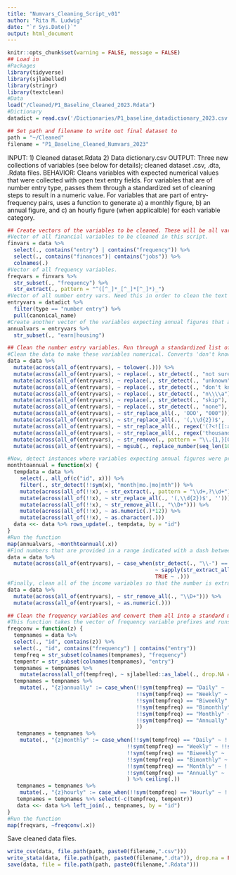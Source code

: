 ```yaml
---
title: "Numvars_Cleaning_Script_v01"
author: "Rita M. Ludwig"
date: "`r Sys.Date()`"
output: html_document
---
```


```r
knitr::opts_chunk$set(warning = FALSE, message = FALSE)
## Load in
#Packages
library(tidyverse)
library(sjlabelled)
library(stringr)
library(textclean)
#Data
load("/Cleaned/P1_Baseline_Cleaned_2023.Rdata")
#Dictionary
datadict = read.csv('/Dictionaries/P1_baseline_datadictionary_2023.csv')

## Set path and filename to write out final dataset to
path = "~/Cleaned"
filename = "P1_Baseline_Cleaned_Numvars_2023"
```
INPUT: 1) Cleaned dataset.Rdata 2) Data dictionary.csv
OUTPUT: Three new collections of variables (see below for details); cleaned dataset .csv, .dta, .Rdata files.
BEHAVIOR: Cleans variables with expected numerical values that were collected with open text entry fields. For variables that are of number entry type, passes them through a standardized set of cleaning steps to result in a numeric value. For variables that are part of entry-frequency pairs, uses a function to generate a) a monthly figure, b) an annual figure, and c) an hourly figure (when applicalble) for each variable category.
```r
## Create vectors of the variables to be cleaned. These will be all variables of 'number entry' type, which include financial frequency-amount pair variables.
#Vector of all financial variables to be cleaned in this script. 
finvars = data %>%
  select(., contains("entry") | contains("frequency")) %>%
  select(., contains("finances")| contains("jobs")) %>%
  colnames(.)
#Vector of all frequency variables.
freqvars = finvars %>%
  str_subset(., "frequency") %>%
  str_extract(., pattern = "^([^_]*_[^_]*[^_]*)_")
#Vector of all number entry vars. Need this in order to clean the text that participants provided.
entryvars = datadict %>% 
  filter(type == "number entry") %>% 
  pull(canonical_name)
#Create another vector of the variables expecting annual figures that aren't part of freq-amt pairs, since some people provided monthly and that needs to be converted.
annualvars = entryvars %>%
  str_subset(., "earn|housing")
```
```r
## Clean the number entry variables. Run through a standardized list of cleaning steps, including converting all of the 'cute' ways participants enter numbers. This cleaning saves the updates in-place, meaning that no new 'cleaned' variables are created in the dataset; the original values are overwritten with the cleaned ones.
#Clean the data to make these variables numerical. Converts 'don't know' answers to NA; replace Os substituted for 0s in hundreds; replace commas written after the dollar figure to periods (e.g. "90,00 to 90.00"); replace Ks following numbers with 000s; convert numbers written in English to digits, strip decimal places from numbers.
data = data %>% 
  mutate(across(all_of(entryvars), ~ tolower(.))) %>%
  mutate(across(all_of(entryvars), ~ replace(., str_detect(., "not sure"), NA_real_))) %>%
  mutate(across(all_of(entryvars), ~ replace(., str_detect(., "unknown"), NA_real_))) %>%
  mutate(across(all_of(entryvars), ~ replace(., str_detect(., "don't know"), NA_real_))) %>%
  mutate(across(all_of(entryvars), ~ replace(., str_detect(., "n\\\\a"), NA_real_))) %>%
  mutate(across(all_of(entryvars), ~ replace(., str_detect(., "skip"), NA_real_))) %>%
  mutate(across(all_of(entryvars), ~ replace(., str_detect(., "none"), 0))) %>%
  mutate(across(all_of(entryvars), ~ str_replace_all(., 'OOO', "000"))) %>%
  mutate(across(all_of(entryvars), ~ str_replace_all(., '(,\\d{2})$', '.00'))) %>%
  mutate(across(all_of(entryvars), ~ str_replace_all(., regex('(?<![[:alpha:]])K\\b', ignore_case = TRUE), "000"))) %>%
  mutate(across(all_of(entryvars), ~ str_replace_all(., regex('thousand', ignore_case = TRUE), "000"))) %>%
  mutate(across(all_of(entryvars), ~ str_remove(., pattern = "\\.{1,}[0-9]{2}"))) %>%
  mutate(across(all_of(entryvars), ~ mgsub(., replace_number(seq_len(100)), seq_len(100))))

#Now, detect instances where variables expecting annual figures were provided monthly ones, and calculate their annual estimates.
monthtoannual = function(x) {
  tempdata = data %>% 
    select(., all_of(c("id", x))) %>%
    filter(., str_detect(!!sym(x), "month|mo.|mo|mth")) %>%
    mutate(across(all_of(!!x), ~ str_extract(., pattern = "\\d+,?\\d+"))) %>%
    mutate(across(all_of(!!x), ~ str_replace_all(., '(,\\d{2})$', ''))) %>%
    mutate(across(all_of(!!x), ~ str_remove_all(., "\\D+"))) %>%
    mutate(across(all_of(!!x), ~ as.numeric(.)*12)) %>%
    mutate(across(all_of(!!x), ~ as.character(.)))
  data <<- data %>% rows_update(., tempdata, by = "id")
}
#Run the function
map(annualvars, ~monthtoannual(.x))
#Find numbers that are provided in a range indicated with a dash between numbers and take the median
data = data %>%
  mutate(across(all_of(entryvars), ~ case_when(str_detect(., "\\-") == TRUE
                                               ~ sapply(str_extract_all(., '[0-9.]+'), function(x) as.character(round(median(as.numeric(x)),0))),
                                               TRUE ~ .)))
#Finally, clean all of the income variables so that the number is extracted.
data = data %>%
  mutate(across(all_of(entryvars), ~ str_remove_all(., "\\D+"))) %>%
  mutate(across(all_of(entryvars), ~ as.numeric(.)))
```
```r
## Clean the frequency variables and convert them all into a standard metric. Here, generate two new variables each - one for monthly, and one for annual converted amounts.
#This function takes the vector of frequency variable prefixes and runs them through a mathematical conversion to generate monthly and annual figures.
freqconv = function(z) {
  tempnames = data %>% 
  select(., "id", contains(z)) %>%
  select(., "id", contains("frequency") | contains("entry")) 
  tempfreq = str_subset(colnames(tempnames), "frequency")
  tempentr = str_subset(colnames(tempnames), "entry")
  tempnames = tempnames %>%
    mutate(across(all_of(tempfreq), ~ sjlabelled::as_label(., drop.NA = TRUE)))
  tempnames = tempnames %>%
    mutate(., "{z}annually" := case_when(!!sym(tempfreq) == "Daily" ~ !!sym(tempentr)*365,
                                         !!sym(tempfreq) == "Weekly" ~ !!sym(tempentr)*52,
                                         !!sym(tempfreq) == "Biweekly" ~ !!sym(tempentr)*26,
                                         !!sym(tempfreq) == "Bimonthly" ~ !!sym(tempentr)*24,
                                         !!sym(tempfreq) == "Monthly" ~ !!sym(tempentr)*12,
                                         !!sym(tempfreq) == "Annually" ~ !!sym(tempentr)*1
                                         ))
   tempnames = tempnames %>% 
    mutate(., "{z}monthly" := case_when(!!sym(tempfreq) == "Daily" ~ !!sym(tempentr)*30.437,
                                      !!sym(tempfreq) == "Weekly" ~ !!sym(tempentr)*4.35,
                                      !!sym(tempfreq) == "Biweekly" ~ !!sym(tempentr)*2.17,
                                      !!sym(tempfreq) == "Bimonthly" ~ !!sym(tempentr)*2,
                                      !!sym(tempfreq) == "Monthly" ~ !!sym(tempentr)*1,
                                      !!sym(tempfreq) == "Annually" ~ !!sym(tempentr)/12
                                      ) %>% ceiling(.))
   tempnames = tempnames %>% 
    mutate(., "{z}hourly" := case_when(!!sym(tempfreq) == "Hourly" ~ !!sym(tempentr)*1))
   tempnames = tempnames %>% select(-c(tempfreq, tempentr))
   data <<- data %>% left_join(., tempnames, by = "id")
}
#Run the function
map(freqvars, ~freqconv(.x))
```
Save cleaned data files.
```r
write_csv(data, file.path(path, paste0(filename,".csv")))
write_stata(data, file.path(path, paste0(filename,".dta")), drop.na = FALSE, version = 14)
save(data, file = file.path(path, paste0(filename,".Rdata")))
```